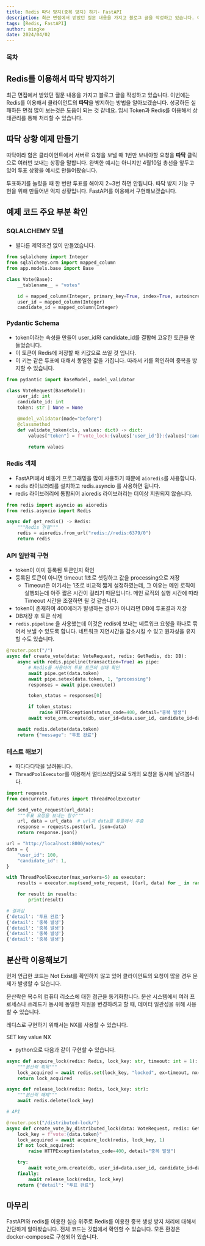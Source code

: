 ```yaml
---
title: Redis 따닥 방지(중복 방지) 하기- FastAPI
description: 최근 면접에서 받았던 질문 내용을 가지고 블로그 글을 작성하고 있습니다. 이번에는 Redis를 이용해서 클라이언트의 따닥을 방지하는 방법을 알아보겠습니다. 성공하든 실패하든 면접 많이 보는것은 도움이 되는 것 같네요. 임시 Token과 Redis를 이용해서 상태관리를 통해 처리할 수 있습니다.
tags: [Redis, FastAPI]
author: mingke
date: 2024/04/02
---
```


### 목차

## Redis를 이용해서 따닥 방지하기

최근 면접에서 받았던 질문 내용을 가지고 블로그 글을 작성하고 있습니다. 이번에는 Redis를 이용해서 클라이언트의 **따닥**을 방지하는 방법을 알아보겠습니다. 성공하든 실패하든 면접 많이 보는것은 도움이 되는 것 같네요. 임시 Token과 Redis를 이용해서 상태관리를 통해 처리할 수 있습니다.

## 따닥 상황 예제 만들기

따닥이라 함은 클라이언트에서 서버로 요청을 보낼 때 1번만 보내야할 요청을 **따닥** 클릭으로 여러번 보내는 상황을 말합니다. 완벽한 예시는 아니지만 4월10일 총선을 앞두고 있어 투표 상황을 예시로 만들어봤습니다.

투표하기를 눌렀을 때 한 번만 투표를 해야지 2~3번 하면 안됩니다. 따닥 방지 기능 구현을 위해 만들어낸 억지 상황입니다. FastAPI를 이용해서 구현해보겠습니다.

## 예제 코드 주요 부분 확인

### SQLALCHEMY 모델

- 별다른 제약조건 없이 만들었습니다.

```python
from sqlalchemy import Integer
from sqlalchemy.orm import mapped_column
from app.models.base import Base

class Vote(Base):
    __tablename__ = "votes"

    id = mapped_column(Integer, primary_key=True, index=True, autoincrement=True)
    user_id = mapped_column(Integer)
    candidate_id = mapped_column(Integer)

```

### Pydantic Schema

- token이라는 속성을 만들어 user_id와 candidate_id를 결합해 고유한 토큰을 만들었습니다.
- 이 토큰이 Redis에 저장할 때 키값으로 쓰일 것 입니다.
- 이 키는 같은 투표에 대해서 동일한 값을 가집니다. 따라서 키를 확인하여 중복을 방지할 수 있습니다.

```python
from pydantic import BaseModel, model_validator

class VoteRequest(BaseModel):
    user_id: int
    candidate_id: int
    token: str | None = None

    @model_validator(mode="before")
    @classmethod
    def validate_token(cls, values: dict) -> dict:
        values["token"] = f"vote_lock:{values['user_id']}:{values['candidate_id']}"

        return values

```

### Redis 객체

- FastAPI에서 비동기 프로그래밍을 많이 사용하기 때문에 `aioredis`를 사용합니다.
- redis 라이브러리를 설치하고 redis.asyncio 를 사용하면 됩니다.
- redis 라이브러리에 통합되어 aioredis 라이브러리는 더이상 지원되지 않습니다.

```python
from redis import asyncio as aioredis
from redis.asyncio import Redis

async def get_redis() -> Redis:
    """Redis 연결"""
    redis = aioredis.from_url("redis://redis:6379/0")
    return redis
```

### API 일반적 구현

- token이 이미 등록된 토큰인지 확인
- 등록된 토큰이 아니면 timeout 1초로 셋팅하고 값을 processing으로 저장
  - Timeout은 여기서는 1초로 비교적 짧게 설정하였는데, 그 이유는 메인 로직이 실행되는데 아주 짧은 시간이 걸리기 때문입니다. 메인 로직의 실행 시간에 따라 Timeout 시간을 조절하면 될 것 같습니다.
- token이 존재하여 400에러가 발생하는 경우가 아니라면 DB에 투표결과 저장
- DB저장 후 토큰 삭제
- `redis.pipeline` 을 사용했는데 이것은 redis에 보내는 네트워크 요청을 하나로 묶어서 보낼 수 있도록 합니다. 네트워크 지연시간을 감소시킬 수 있고 원자성을 유지할 수도 있습니다.

```python
@router.post("/")
async def create_vote(data: VoteRequest, redis: GetRedis, db: DB):
    async with redis.pipeline(transaction=True) as pipe:
        # Redis를 사용하여 투표 토큰의 상태 확인
        await pipe.get(data.token)
        await pipe.setex(data.token, 1, "processing")
        responses = await pipe.execute()

        token_status = responses[0]

        if token_status:
            raise HTTPException(status_code=400, detail="중복 발생")
        await vote_orm.create(db, user_id=data.user_id, candidate_id=data.candidate_id)

    await redis.delete(data.token)
    return {"message": "투표 완료"}

```

### 테스트 해보기

- 따다다다닥을 날려봅니다.
- `ThreadPoolExecutor`를 이용해서 멀티쓰레딩으로 5개의 요청을 동시에 날려봅니다.

```python
import requests
from concurrent.futures import ThreadPoolExecutor

def send_vote_request(url_data):
    """투표 요청을 보내는 함수"""
    url, data = url_data  # url과 data를 튜플에서 추출
    response = requests.post(url, json=data)
    return response.json()

url = "http://localhost:8000/votes/"
data = {
    "user_id": 100,
    "candidate_id": 1,
}

with ThreadPoolExecutor(max_workers=5) as executor:
    results = executor.map(send_vote_request, [(url, data) for _ in range(5)])

    for result in results:
        print(result)
```

```python
# 결과값
{'detail': '투표 완료'}
{'detail': '중복 발생'}
{'detail': '중복 발생'}
{'detail': '중복 발생'}
{'detail': '중복 발생'}
```

## 분산락 이용해보기

먼저 언급한 코드는 Not Exist를 확인하지 않고 있어 클라이언트의 요청이 많을 경우 문제가 발생할 수 있습니다.

분산락은 복수의 컴퓨터 리소스에 대한 접근을 동기화합니다. 분산 시스템에서 여러 프로세스나 쓰레드가 동시에 동일한 자원을 변경하려고 할 때, 데이터 일관성을 위해 사용할 수 있습니다.

레디스로 구현하기 위해서는 NX를 사용할 수 있습니다.

<Callout emoji="💡">SET key value NX</Callout>

- python으로 다음과 같이 구현할 수 있습니다.

```python
async def acquire_lock(redis: Redis, lock_key: str, timeout: int = 1):
    """분산락 획득"""
    lock_acquired = await redis.set(lock_key, "locked", ex=timeout, nx=True)
    return lock_acquired

async def release_lock(redis: Redis, lock_key: str):
    """분산락 해제"""
    await redis.delete(lock_key)

# API

@router.post("/distributed-lock/")
async def create_vote_by_distributed_lock(data: VoteRequest, redis: GetRedis, db: DB):
    lock_key = f"vote:{data.token}"
    lock_acquired = await acquire_lock(redis, lock_key, 1)
    if not lock_acquired:
        raise HTTPException(status_code=400, detail="중복 발생")

    try:
        await vote_orm.create(db, user_id=data.user_id, candidate_id=data.candidate_id)
    finally:
        await release_lock(redis, lock_key)
    return {"detail": "투표 완료"}
```

## 마무리

FastAPI와 redis를 이용한 실습 위주로 Redis를 이용한 중복 생성 방지 처리에 대해서 간단하게 알아봤습니다. 전체 코드는 깃헙에서 확인할 수 있습니다. 모든 환경은 docker-compose로 구성되어 있습니다.

<Link url="https://github.com/Jungminchae/fastapi-redis-duplication-prevention">
